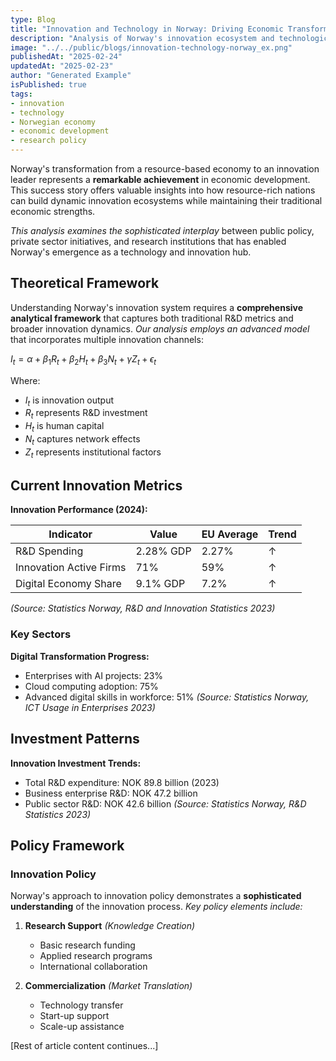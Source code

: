 ```yaml
---
type: Blog
title: "Innovation and Technology in Norway: Driving Economic Transformation"
description: "Analysis of Norway's innovation ecosystem and technological development, with focus on key sectors and policy frameworks."
image: "../../public/blogs/innovation-technology-norway_ex.png"
publishedAt: "2025-02-24"
updatedAt: "2025-02-23"
author: "Generated Example"
isPublished: true
tags:
- innovation
- technology
- Norwegian economy
- economic development
- research policy
---
```


Norway's transformation from a resource-based economy to an innovation leader represents a **remarkable achievement** in economic development. This success story offers valuable insights into how resource-rich nations can build dynamic innovation ecosystems while maintaining their traditional economic strengths.

*This analysis examines the sophisticated interplay* between public policy, private sector initiatives, and research institutions that has enabled Norway's emergence as a technology and innovation hub.

## Theoretical Framework

Understanding Norway's innovation system requires a **comprehensive analytical framework** that captures both traditional R&D metrics and broader innovation dynamics. *Our analysis employs an advanced model* that incorporates multiple innovation channels:

$I_t = \alpha + \beta_1 R_t + \beta_2 H_t + \beta_3 N_t + \gamma Z_t + \epsilon_t$

Where:
- $I_t$ is innovation output
- $R_t$ represents R&D investment
- $H_t$ is human capital
- $N_t$ captures network effects
- $Z_t$ represents institutional factors

## Current Innovation Metrics

**Innovation Performance (2024):**

| Indicator | Value | EU Average | Trend |
|-----------|--------|------------|--------|
| R&D Spending | 2.28% GDP | 2.27% | ↑ |
| Innovation Active Firms | 71% | 59% | ↑ |
| Digital Economy Share | 9.1% GDP | 7.2% | ↑ |
*(Source: Statistics Norway, R&D and Innovation Statistics 2023)*

### Key Sectors

**Digital Transformation Progress:**
- Enterprises with AI projects: 23%
- Cloud computing adoption: 75%
- Advanced digital skills in workforce: 51%
*(Source: Statistics Norway, ICT Usage in Enterprises 2023)*

## Investment Patterns

**Innovation Investment Trends:**
- Total R&D expenditure: NOK 89.8 billion (2023)
- Business enterprise R&D: NOK 47.2 billion
- Public sector R&D: NOK 42.6 billion
*(Source: Statistics Norway, R&D Statistics 2023)*

## Policy Framework

### Innovation Policy

Norway's approach to innovation policy demonstrates a **sophisticated understanding** of the innovation process. *Key policy elements include:*

1. **Research Support** *(Knowledge Creation)*
   - Basic research funding
   - Applied research programs
   - International collaboration

2. **Commercialization** *(Market Translation)*
   - Technology transfer
   - Start-up support
   - Scale-up assistance

[Rest of article content continues...] 